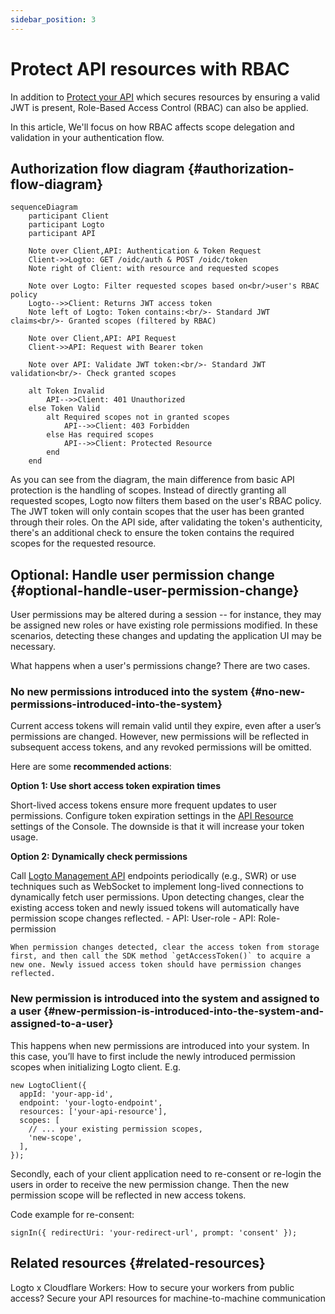 ```yaml
---
sidebar_position: 3
---
```


# Protect API resources with RBAC

In addition to [Protect your API](/authorization/api-resources/protect-your-api) which secures resources by ensuring a valid JWT is present, Role-Based Access Control (RBAC) can also be applied.

In this article, We'll focus on how RBAC affects scope delegation and validation in your authentication flow.

## Authorization flow diagram \{#authorization-flow-diagram}

```mermaid
sequenceDiagram
    participant Client
    participant Logto
    participant API

    Note over Client,API: Authentication & Token Request
    Client->>Logto: GET /oidc/auth & POST /oidc/token
    Note right of Client: with resource and requested scopes

    Note over Logto: Filter requested scopes based on<br/>user's RBAC policy
    Logto-->>Client: Returns JWT access token
    Note left of Logto: Token contains:<br/>- Standard JWT claims<br/>- Granted scopes (filtered by RBAC)

    Note over Client,API: API Request
    Client->>API: Request with Bearer token

    Note over API: Validate JWT token:<br/>- Standard JWT validation<br/>- Check granted scopes

    alt Token Invalid
        API-->>Client: 401 Unauthorized
    else Token Valid
        alt Required scopes not in granted scopes
            API-->>Client: 403 Forbidden
        else Has required scopes
            API-->>Client: Protected Resource
        end
    end
```

As you can see from the diagram, the main difference from basic API protection is the handling of scopes. Instead of directly granting all requested scopes, Logto now filters them based on the user's RBAC policy. The JWT token will only contain scopes that the user has been granted through their roles. On the API side, after validating the token's authenticity, there's an additional check to ensure the token contains the required scopes for the requested resource.

## Optional: Handle user permission change \{#optional-handle-user-permission-change}

User permissions may be altered during a session -- for instance, they may be assigned new roles or have existing role permissions modified. In these scenarios, detecting these changes and updating the application UI may be necessary.

What happens when a user's permissions change? There are two cases.

### No new permissions introduced into the system \{#no-new-permissions-introduced-into-the-system}

Current access tokens will remain valid until they expire, even after a user’s permissions are changed. However, new permissions will be reflected in subsequent access tokens, and any revoked permissions will be omitted.

Here are some **recommended actions**:

**Option 1: Use short access token expiration times**

Short-lived access tokens ensure more frequent updates to user permissions. Configure token expiration settings in the [API Resource](/authorization/api-resources/#logto-api-resource-schema) settings of the Console. The downside is that it will increase your token usage.

**Option 2: Dynamically check permissions**

Call [Logto Management API](/integrate-logto/interact-with-management-api) endpoints periodically (e.g., SWR) or use techniques such as WebSocket to implement long-lived connections to dynamically fetch user permissions. Upon detecting changes, clear the existing access token and newly issued tokens will automatically have permission scope changes reflected. - API: User-role - API: Role-permission

    When permission changes detected, clear the access token from storage first, and then call the SDK method `getAccessToken()` to acquire a new one. Newly issued access token should have permission changes reflected.

### New permission is introduced into the system and assigned to a user \{#new-permission-is-introduced-into-the-system-and-assigned-to-a-user}

This happens when new permissions are introduced into your system. In this case, you’ll have to first include the newly introduced permission scopes when initializing Logto client. E.g.

```tsx
new LogtoClient({
  appId: 'your-app-id',
  endpoint: 'your-logto-endpoint',
  resources: ['your-api-resource'],
  scopes: [
    // ... your existing permission scopes,
    'new-scope',
  ],
});
```

Secondly, each of your client application need to re-consent or re-login the users in order to receive the new permission change. Then the new permission scope will be reflected in new access tokens.

Code example for re-consent:

```tsx
signIn({ redirectUri: 'your-redirect-url', prompt: 'consent' });
```

## Related resources \{#related-resources}

<Url href="https://blog.logto.io/logto-x-cloudflare-workers">
  Logto x Cloudflare Workers: How to secure your workers from public access?
</Url>

<Url href="https://blog.logto.io/secure-api-for-machine-to-machine">
  Secure your API resources for machine-to-machine communication
</Url>
